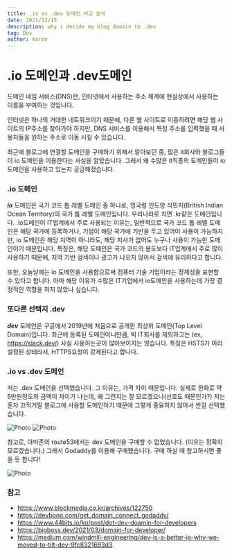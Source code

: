 ```yaml
---
title: .io vs .dev 도메인 비교 분석
date: 2021/12/15
description: why i decide my blog domain to .dev
tag: Dev
author: Aaron
---
```


# .io 도메인과 .dev도메인

도메인 네임 서비스(DNS)란, 인터넷에서 사용하는 주소 체계에 현실상에서 사용하는 이름을 부여하는 것입니다.

인터넷은 하나의 거대한 네트워크이기 때문에, 다른 웹 사이트로 이동하려면 해당 웹 사이트의 IP주소를 찾아가야 하지만, DNS 서비스를 이용해서 특정 주소를 입력했을 때 사용자들을 원하는 주소로 이동 시킬 수 있습니다.

최근에 블로그에 연결할 도메인을 구매하기 위해서 알아보던 중, 많은 it회사와 블로그들이 io 도메인을 이용한다는 사실을 알았습니다. 그래서 왜 수많은 it직종의 도메인들이 io 도메인을 사용하고 있는지 궁금해졌습니다.

### .io  도메인

***io*** 도메인은 국가 코드 톱 레벨 도메인 중 하나로, 영국령 인도양 식민지(British Indian Ocean Territory)의 국가 톱 레벨 도메인입니다. 우리나라로 치면 .kr같은 도메인입니다. .io도메인이 IT업계에서 주로 사용되는 이유는, 일반적으로 국가 코드 톱 레벨 도메인은 해당 국가에 등록하거나, 기업이 해당 국가에 기반을 두고 있어야 사용이 가능하지만, io 도메인은 해당 지역이 아니라도, 해당 지사가 없어도 누구나 사용이 가능한 도메인이기 때문입니다.
특징은, 해당 도메인은 국가 코드의 용도보다 IT업계에서 주로 많이 사용하기 때문에, 지역 기반 검색이나 광고가 나오지 않아서 검색에 유리하다고 합니다.

또한, 오늘날에는 io 도메인을 사용함으로써 컴퓨터 기술 기업이라는 정체성을 표현할 수 있다고 합니다.
아마 해당 이유가 수많은 IT기업에서 io도메인을 사용하는데 가장 결정적인 역할을 하지 않았나 싶습니다.


### 또다른 선택지 .dev
***dev*** 도메인은 구글에서 2019년에 처음으로 공개한 최상위 도메인(Top Level Domain)입니다. 최근에 등록된 도메인이니만큼, 빅 IT회사를 제외하고는 (ex, https://slack.dev/) 사실 사용하는곳이 많아보이지는 않습니다.
특징은 HSTS가 미리 설정된 상태라서, HTTPS요청이 강제된다고 합니다.


### .io vs .dev 도메인
저는 .dev 도메인을 선택했습니다. 그 이유는, 가격 차이 때문입니다.
실제로 한화로 약 5만원정도의 금액이 차이가 나는데, 왜 그런지는 잘 모르겠으나(선호도 때문인가?) 저는 혼자 끄적거릴 블로그에 사용할 도메인이기 때문에 그렇게 중요하지 않아서 싼걸 선택했습니다.

<Image
  src='https://seongwoon-blog.s3.ap-northeast-2.amazonaws.com/images/difference-of-dev-and-io-domains/io-price.png'
  alt="Photo"
  width={800}
  height={400}
  priority
  className="next-image"
/>
<Image
  src='https://seongwoon-blog.s3.ap-northeast-2.amazonaws.com/images/difference-of-dev-and-io-domains/dev-price.png'
  alt="Photo"
  width={800}
  height={400}
  priority
  className="next-image"
/>

참고로, 아마존의 route53에서는 dev 도메인을 구매할 수 없었습니다. (이유는 정확히 모르겠습니다.) 그래서 Godaddy를 이용해 구매했습니다. 구매 하실 때 참고하시면 좋을 듯 합니다!

<Image
  src='https://seongwoon-blog.s3.ap-northeast-2.amazonaws.com/images/difference-of-dev-and-io-domains/route53.png'
  alt="Photo"
  width={800}
  height={300}
  priority
  className="next-image"
/>


### 참고
- https://www.blockmedia.co.kr/archives/122750
- https://devbono.com/get_domain_connect_godaddy/
- https://www.44bits.io/ko/post/dot-dev-doamin-for-developers
- https://bigboss.dev/2021/03/domain-for-developer/
- https://medium.com/windmill-engineering/dev-is-a-better-io-why-we-moved-to-tilt-dev-9fc8321693d3
